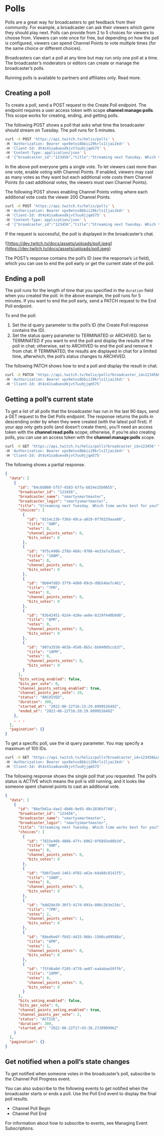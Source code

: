 # Polls

Polls are a great way for broadcasters to get feedback from their community. For example, a broadcaster can ask their viewers which game they should play next. Polls can provide from 2 to 5 choices for viewers to choose from. Viewers can vote once for free, but depending on how the poll is configured, viewers can spend Channel Points to vote multiple times (for the same choice or different choices).

Broadcasters can start a poll at any time but may run only one poll at a time. The broadcaster’s moderators or editors can create or manage the broadcaster’s polls.

Running polls is available to partners and affiliates only. Read more.

## Creating a poll

To create a poll, send a POST request to the Create Poll endpoint. The endpoint requires a user access token with scope **channel:manage:polls**. This scope works for creating, ending, and getting polls.

The following POST shows a poll that asks what time the broadcaster should stream on Tuesday. The poll runs for 5 minutes.

```bash
curl -X POST 'https://api.twitch.tv/helix/polls' \
-H 'Authorization: Bearer vpx9etxs8bbii29krls1ljai1kdr' \
-H 'Client-Id: dt4z41sa8uexdkjvt7uu9jjqm575' \
-H 'Content-Type: application/json' \
-d '{"broadcaster_id":"123456","title":"Streaming next Tuesday. Which time works best for you?","choices":[{"title":"9AM"},{"title":"10AM"},{"title":"7PM"},{"title":"8PM"},{"title":"9PM"}],"duration":300}'
```

In the above poll everyone gets a single vote. To let viewers cast more than one vote, enable voting with Channel Points. If enabled, viewers may cast as many votes as they want but each additional vote costs them Channel Points (to cast additional votes, the viewers must own Channel Points).

The following POST shows enabling Channel Points voting where each additional vote costs the viewer 200 Channel Points.

```bash
curl -X POST 'https://api.twitch.tv/helix/polls' \
-H 'Authorization: Bearer vpx9etxs8bbii29krls1ljai1kdr' \
-H 'Client-Id: dt4z41sa8uexdkjvt7uu9jjqm575' \
-H 'Content-Type: application/json' \
-d '{"broadcaster_id":"123456","title":"Streaming next Tuesday. Which time works best for you?","choices":[{"title":"9AM"},{"title":"10AM"},{"title":"7PM"},{"title":"8PM"},{"title":"9PM"}],"duration":300,"channel_points_voting_enabled":true,"channel_points_per_vote":200}'
```

If the request is successful, the poll is displayed in the broadcaster’s chat.

![https://dev.twitch.tv/docs/assets/uploads/poll.jpeg](https://dev.twitch.tv/docs/assets/uploads/poll.jpeg)

The POST’s response contains the poll’s ID (see the response’s `id` field), which you can use to end the poll early or get the current state of the poll.

## Ending a poll

The poll runs for the length of time that you specified in the `duration` field when you created the poll. In the above example, the poll runs for 5 minutes. If you want to end the poll early, send a PATCH request to the End Poll endpoint.

To end the poll:

1. Set the id query parameter to the poll’s ID (the Create Poll response contains the ID).
2. Set the status query parameter to TERMINATED or ARCHIVED. Set to TERMINATED if you want to end the poll and display the results of the poll in chat; otherwise, set to ARCHIVED to end the poll and remove it from chat. If TERMINATED, the results are displayed in chat for a limited time, afterwhich, the poll’s status changes to ARCHIVED.

The following PATCH shows how to end a poll and display the result in chat.

```bash
curl -X PATCH 'https://api.twitch.tv/helix/polls?broadcaster_id=123456&id=b308bea0-b108-4c77-88bc-e8f234e72d2e&status=TERMINATED' \
-H 'Authorization: Bearer vpx9etxs8bbii29krls1ljai1kdr' \
-H 'Client-Id: dt4z41sa8uexdkjvt7uu9jjqm575'
```

## Getting a poll’s current state

To get a list of all polls that the broadcaster has run in the last 90 days, send a GET request to the Get Polls endpoint. The response returns the polls in descending order by when they were created (with the latest poll first). If your app only gets polls (and doesn’t create them), you’ll need an access token with the **channel:read:polls** scope; otherwise, if you’re also creating polls, you can use an access token with the **channel:manage:polls** scope.

```bash
curl -X GET 'https://api.twitch.tv/helix/polls?broadcaster_id=123456' \
-H 'Authorization: Bearer vpx9etxs8bbii29krls1ljai1kdr' \
-H 'Client-Id: dt4z41sa8uexdkjvt7uu9jjqm575'
```

The following shows a partial response.

```json
{
  "data": [
    {
      "id": "84c8d008-5f57-4583-b7fa-b824e15b0655",
      "broadcaster_id": "123456",
      "broadcaster_name": "smartysmartmaster",
      "broadcaster_login": "smartysmartmaster",
      "title": "Streaming next Tuesday. Which time works best for you?",
      "choices": [
        {
          "id": "0214c236-f36d-49ca-a019-0f78329aaa60",
          "title": "9AM",
          "votes": 0,
          "channel_points_votes": 0,
          "bits_votes": 0
        },
        {
          "id": "975c4906-278d-468c-9706-4e33a7a35adc",
          "title": "10AM",
          "votes": 0,
          "channel_points_votes": 0,
          "bits_votes": 0
        },
        {
          "id": "8b04fd83-37f9-4d60-89cb-d8b54be7c461",
          "title": "7PM",
          "votes": 0,
          "channel_points_votes": 0,
          "bits_votes": 0
        },
        {
          "id": "93b42451-92d4-420e-ae0e-8219f440b9d0",
          "title": "8PM",
          "votes": 0,
          "channel_points_votes": 0,
          "bits_votes": 0
        },
        {
          "id": "807a3550-463b-45d6-8b5c-bb94095ccb37",
          "title": "10PM",
          "votes": 0,
          "channel_points_votes": 0,
          "bits_votes": 0
        }
      ],
      "bits_voting_enabled": false,
      "bits_per_vote": 0,
      "channel_points_voting_enabled": true,
      "channel_points_per_vote": 20,
      "status": "ARCHIVED",
      "duration": 300,
      "started_at": "2022-06-22T16:15:29.899952649Z",
      "ended_at": "2022-06-22T16:20:29.899952649Z"
    },
    . . .
  ],
  "pagination": {}
}
```

To get a specific poll, use the id query parameter. You may specify a maximum of 100 IDs.

```bash
curl -X GET 'https://api.twitch.tv/helix/polls?broadcaster_id=123456&id=86efb61a-dae2-4b66-9e93-48c1836bf748' \
-H 'Authorization: Bearer vpx9etxs8bbii29krls1ljai1kdr' \
-H 'Client-Id: dt4z41sa8uexdkjvt7uu9jjqm575'
```

The following response shows the single poll that you requested. The poll’s status is ACTIVE which means the poll is still running, and it looks like someone spent channel points to cast an additional vote.

```json
{
  "data": [
    {
      "id": "86efb61a-dae2-4b66-9e93-48c1836bf748",
      "broadcaster_id": "123456",
      "broadcaster_name": "smartysmartmaster",
      "broadcaster_login": "smartysmartmaster",
      "title": "Streaming next Tuesday. Which time works best for you?",
      "choices": [
        {
          "id": "7815e46b-d886-47fc-8962-0f6893e08b3d",
          "title": "9AM",
          "votes": 0,
          "channel_points_votes": 0,
          "bits_votes": 0
        },
        {
          "id": "5b6f2aed-1463-4f82-a62e-6da88c8141f5",
          "title": "10AM",
          "votes": 0,
          "channel_points_votes": 0,
          "bits_votes": 0
        },
        {
          "id": "bdd2de39-30f3-417d-893a-806c2b3e216c",
          "title": "7PM",
          "votes": 2,
          "channel_points_votes": 1,
          "bits_votes": 0
        },
        {
          "id": "88ed6e6f-fb92-4425-968c-1560ca09588a",
          "title": "8PM",
          "votes": 1,
          "channel_points_votes": 0,
          "bits_votes": 0
        },
        {
          "id": "75fd6a0d-f205-4770-ae07-ea4abae59ffb",
          "title": "10PM",
          "votes": 0,
          "channel_points_votes": 0,
          "bits_votes": 0
        }
      ],
      "bits_voting_enabled": false,
      "bits_per_vote": 0,
      "channel_points_voting_enabled": true,
      "channel_points_per_vote": 2,
      "status": "ACTIVE",
      "duration": 300,
      "started_at": "2022-06-22T17:43:36.272090996Z"
    }
  ],
  "pagination": {}
}
```

## Get notified when a poll’s state changes

To get notified when someone votes in the broadcaster’s poll, subscribe to the Channel Poll Progress event.

You can also subscribe to the following events to get notified when the broadcaster starts or ends a poll. Use the Poll End event to display the final poll results.

- Channel Poll Begin
- Channel Poll End

For information about how to subscribe to events, see Managing Event Subscriptions.
